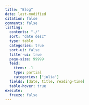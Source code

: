 ```yaml
---
title: "Blog"
date: last-modified
citation: false
comments: false
listing:
  contents: "./"
  sort: "date desc"
  type: table
  categories: true
  sort-ui: false
  filter-ui: true
  page-size: 99999
  feed:
    items: -1
    type: partial
    categories: ["julia"]
  fields: [date, title, reading-time]
  table-hover: true
execute:
  freeze: false
---
```

